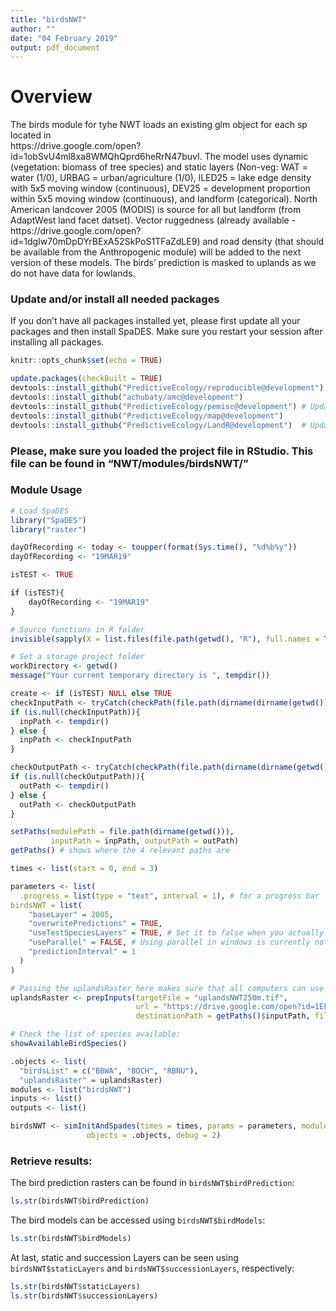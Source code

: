 ```yaml
---
title: "birdsNWT"
author: ""
date: "04 February 2019"
output: pdf_document
---
```


# Overview

The birds module for tyhe NWT loads an existing glm object for each sp located in  
https://drive.google.com/open?id=1obSvU4ml8xa8WMQhQprd6heRrN47buvI. 
The model uses dynamic (vegetation: biomass of tree species) and static
layers (Non-veg: WAT = water (1/0), URBAG = urban/agriculture (1/0),
lLED25 = lake edge density with 5x5 moving window (continuous), 
DEV25 = development proportion within 5x5 moving window (continuous),
and landform (categorical). North American landcover 2005 (MODIS) is
source for all but landform (from AdaptWest land facet datset). 
Vector ruggedness (already available - 
https://drive.google.com/open?id=1dgIw70mDpDYrBExA52SkPoS1TFaZdLE9) 
and road density (that should be available from the Anthropogenic
module) will be added to the next version of these models. The birds' 
prediction is masked to uplands as we do not have data for lowlands.

### Update and/or install all needed packages

If you don't have all packages installed yet, please 
first update all your packages and then install SpaDES. 
Make sure you restart your session after installing all packages.

```r
knitr::opts_chunk$set(echo = TRUE)

update.packages(checkBuilt = TRUE)
devtools::install_github("PredictiveEcology/reproducible@development")
devtools::install_github("achubaty/amc@development")
devtools::install_github("PredictiveEcology/pemisc@development") # Updates SpaDES.core and quickPlot
devtools::install_github("PredictiveEcology/map@development") 
devtools::install_github("PredictiveEcology/LandR@development")  # Updates SpaDES.tools
```

### Please, make sure you loaded the project file in RStudio. This file can be found in "NWT/modules/birdsNWT/"

### Module Usage

```r

# Load SpaDES
library("SpaDES")
library("raster")

dayOfRecording <- today <- toupper(format(Sys.time(), "%d%b%y"))
dayOfRecording <- "19MAR19"

isTEST <- TRUE

if (isTEST){
    dayOfRecording <- "19MAR19"
}

# Source functions in R folder
invisible(sapply(X = list.files(file.path(getwd(), "R"), full.names = TRUE), FUN = source))

# Set a storage project folder
workDirectory <- getwd()
message("Your current temporary directory is ", tempdir())

create <- if (isTEST) NULL else TRUE 
checkInputPath <- tryCatch(checkPath(file.path(dirname(dirname(getwd())), "outputs", dayOfRecording)), error = function(e) NULL)
if (is.null(checkInputPath)){
  inpPath <- tempdir()
} else {
  inpPath <- checkInputPath
}

checkOutputPath <- tryCatch(checkPath(file.path(dirname(dirname(getwd())), "outputs", today), create = create), error = function(e) NULL)
if (is.null(checkOutputPath)){
  outPath <- tempdir()
} else {
  outPath <- checkOutputPath
}

setPaths(modulePath = file.path(dirname(getwd())), 
         inputPath = inpPath, outputPath = outPath)
getPaths() # shows where the 4 relevant paths are

times <- list(start = 0, end = 3)

parameters <- list(
  .progress = list(type = "text", interval = 1), # for a progress bar
birdsNWT = list(
    "baseLayer" = 2005,
    "overwritePredictions" = TRUE,
    "useTestSpeciesLayers" = TRUE, # Set it to false when you actually have results from LandR_Biomass simulations to run it with
    "useParallel" = FALSE, # Using parallel in windows is currently not working.
    "predictionInterval" = 1
  )
)

# Passing the uplandsRaster here makes sure that all computers can use it as the operations take up a lot of memory
uplandsRaster <- prepInputs(targetFile = "uplandsNWT250m.tif", 
                            url = "https://drive.google.com/open?id=1EF67NCH7HqN6QZ0KGlpntB_Zcquu6NJe", 
                            destinationPath = getPaths()$inputPath, filename2 = NULL)

# Check the list of species available:
showAvailableBirdSpecies()

.objects <- list(
  "birdsList" = c("BBWA", "BOCH", "RBNU"),
  "uplandsRaster" = uplandsRaster)
modules <- list("birdsNWT")
inputs <- list()
outputs <- list()

birdsNWT <- simInitAndSpades(times = times, params = parameters, modules = modules,
                 objects = .objects, debug = 2)

```

### Retrieve results:

The bird prediction rasters can be found in `birdsNWT$birdPrediction`:

```r

ls.str(birdsNWT$birdPrediction)

```

The bird models can be accessed using `birdsNWT$birdModels`:

```r

ls.str(birdsNWT$birdModels)

```

At last, static and succession Layers can be seen using `birdsNWT$staticLayers` and `birdsNWT$successionLayers`, respectively:

```r

ls.str(birdsNWT$staticLayers)
ls.str(birdsNWT$successionLayers)

```
